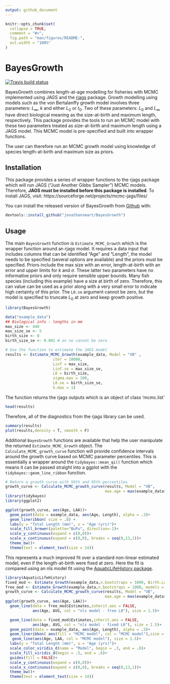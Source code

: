 ```yaml
---
output: github_document
---
```


<!-- README.md is generated from README.Rmd. Please edit that file -->

```r
knitr::opts_chunk$set(
  collapse = TRUE,
  comment = "#>",
  fig.path = "man/figures/README-",
  out.width = "100%"
)
```
# BayesGrowth

<!-- badges: start -->
[![Travis build status](https://travis-ci.org/jonathansmart/BayesGrowth.svg?branch=master)](https://travis-ci.org/jonathansmart/BayesGrowth)
<!-- badges: end -->

BayesGrowth combines length-at-age modelling for fisheries with MCMC implemented using JAGS and the [rjags](https://cran.r-project.org/web/packages/rjags/index.html) package. Growth modelling using models such as the von Bertalanffy growth model involves three parameters: $L_{\infty}$, $k$ and either $L_{0}$ or $t_{0}$. Two of these parameters: $L_{0}$ and $L_{\infty}$ have direct biological meaning as the size-at-birth and maximum length, respectively. This package provides the tools to run an MCMC model with these two parameters treated as size-at-birth and maximum length using a JAGS model. This MCMC model is pre-specified and built into wrapper functions.

The user can therefore run an MCMC growth model using knowledge of species length-at-birth and maximum size as priors.

## Installation
This package provides a series of wrapper functions to the rjags package which will run JAGS ("Just Another Gibbs Sampler") MCMC models. Therefore, __JAGS must be installed before this package is installed__. To install JAGS, visit:
https://sourceforge.net/projects/mcmc-jags/files/

You can install the released version of BayesGrowth from [Github](https://github.com/jonathansmart/BayesGrowth) with:

``` r
devtools::install_github("jonathansmart/BayesGrowth")
```

## Usage

The main `BayesGrowth` function is `Estimate_MCMC_Growth` which is the wrapper function around an rjags model. It requires a data input that includes columns that can be identified "Age" and "Length", the model needs to be specified (several options are available) and the priors must be specified. Priors include the max size with an error, length-at-birth with an error and upper limits for $k$ and $\sigma$. These latter two parameters have no informative priors and only require sensible upper bounds. Many fish species (including this example) have a size at birth of zero. Therefore, this can value can be used as a prior along with a very small error to indicate high certainty of this prior. The `L0.se` argument cannot be zero, but the model is specified to truncate $L_{0}$ at zero and keep growth positive.

```r
library(BayesGrowth)

data("example_data")
## Biological info - lengths in mm
max_size <- 440
max_size_se <- 5
birth_size <- 0
birth_size_se <- 0.001 # an se cannot be zero

# Use the function to estimate the JAGS model
results <- Estimate_MCMC_Growth(example_data, Model = "VB" ,
                     iter = 10000,
                     Linf = max_size,
                     Linf.se = max_size_se,
                     L0 = birth_size,
                     sigma.max = 100,
                     L0.se = birth_size_se,
                     k.max = 1)

```


The function returns the rjags outputs which is an object of class 'mcmc.list'
```r
head(results)
```

Therefore, all of the diagnostics from the rjags library can be used.
```r
summary(results)
plot(results,density = T, smooth = F)
```

Additional `BayesGrowth` functions are available that help the user manipulate the returned `Estimate_MCMC_Growth` object. The `Calculate_MCMC_growth_curve` function will provide confidence intervals around the growth curve based on MCMC parameter percentiles. This is essentially a wrapper around the `tidybayes::mean_qi()` function which means it can be passed straight into a ggplot with the `tidybayes::geom_line_ribbon` function.

```r

# Return a growth curve with 50th and 95th percentiles
growth_curve <- Calculate_MCMC_growth_curve(results, Model = "VB",
                                            max.age = max(example_data$Age), probs = c(.5,.95))
library(tidybayes)
library(ggplot2)

ggplot(growth_curve, aes(Age, LAA))+
  geom_point(data = example_data, aes(Age, Length), alpha = .3)+
  geom_lineribbon( size = .8) +
  labs(y = "Total Length (mm)", x = "Age (yrs)")+
  scale_fill_brewer(palette="BuPu", direction=-1)+
  scale_y_continuous(expand = c(0,0))+
  scale_x_continuous(expand = c(0,0), breaks = seq(0,13,1))+
  theme_bw()+
  theme(text = element_text(size = 14))

```

This represents a much improved fit over a standard non-linear estimated model, even if the length-at-birth were fixed at zero. Here the fit is compared using an nls model fit using the [AquaticLifeHistory package](https://github.com/jonathansmart/AquaticLifeHistory).


```r
 
library(AquaticLifeHistory)
fixed_mod <- Estimate_Growth(example_data,n.bootstraps = 1000, Birth.Len = 0, models = "VB", plots = FALSE)
free_mod <- Estimate_Growth(example_data,n.bootstraps = 1000, models = "VB", plots = FALSE)
growth_curve <- Calculate_MCMC_growth_curve(results, Model = "VB",
                                            max.age = max(example_data$Age), probs = c(.95))
ggplot(growth_curve, aes(Age, LAA))+
  geom_line(data = free_mod$Estimates,inherit.aes = FALSE,
            aes(Age, AVG, col = "nls model - free L0"), size = 1.5)+

  geom_line(data = fixed_mod$Estimates,inherit.aes = FALSE,
            aes(Age, AVG, col = "nls model - fixed L0"), size = 1.5)+
  geom_point(data = example_data, aes(Age, Length), alpha = .3)+
  geom_lineribbon( aes(fill = "MCMC model", col = "MCMC model"),size = 1.5, alpha = .5) +
   geom_line(aes(Age, LAA, col = "MCMC model"), size = 1.5)+
  labs(y = "Total Length (mm)", x = "Age (yrs)")+
  scale_color_viridis_d(name = "Model", begin = .3, end = .8)+
  scale_fill_viridis_d(begin = .5, end = .6)+
  guides(fill = FALSE)+
  scale_y_continuous(expand = c(0,0))+
  scale_x_continuous(expand = c(0,0), breaks = seq(0,13,1))+
  theme_bw()+
  theme(text = element_text(size = 14))

```

